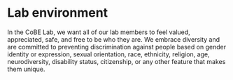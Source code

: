 # Lab environment

In the CoBE Lab, we want all of our lab members to feel valued,
appreciated, safe, and free to be who they are. We embrace diversity and
are committed to preventing discrimination against people based on
gender identity or expression, sexual orientation, race, ethnicity,
religion, age, neurodiversity, disability status, citizenship, or any
other feature that makes them unique.

